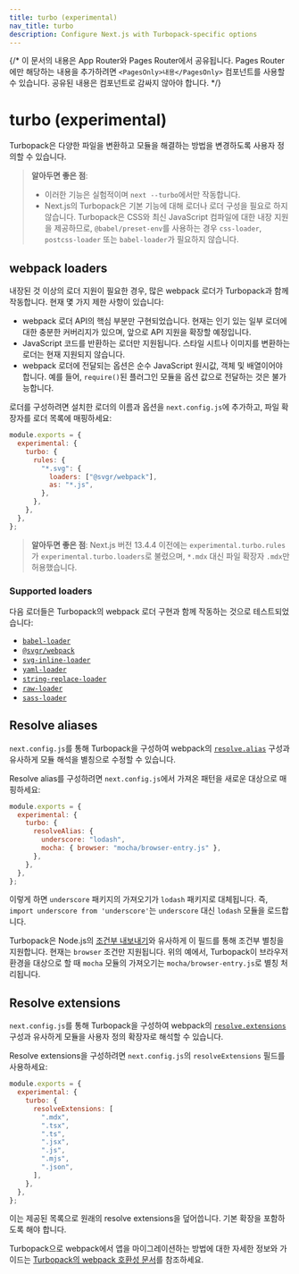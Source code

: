 ```yaml
---
title: turbo (experimental)
nav_title: turbo
description: Configure Next.js with Turbopack-specific options
---
```


{/* 이 문서의 내용은 App Router와 Pages Router에서 공유됩니다. Pages Router에만 해당하는 내용을 추가하려면 `<PagesOnly>내용</PagesOnly>` 컴포넌트를 사용할 수 있습니다. 공유된 내용은 컴포넌트로 감싸지 않아야 합니다. */}

# turbo (experimental)

Turbopack은 다양한 파일을 변환하고 모듈을 해결하는 방법을 변경하도록 사용자 정의할 수 있습니다.

> **알아두면 좋은 점**:
>
> - 이러한 기능은 실험적이며 `next --turbo`에서만 작동합니다.
> - Next.js의 Turbopack은 기본 기능에 대해 로더나 로더 구성을 필요로 하지 않습니다. Turbopack은 CSS와 최신 JavaScript 컴파일에 대한 내장 지원을 제공하므로, `@babel/preset-env`를 사용하는 경우 `css-loader`, `postcss-loader` 또는 `babel-loader`가 필요하지 않습니다.

## webpack loaders

내장된 것 이상의 로더 지원이 필요한 경우, 많은 webpack 로더가 Turbopack과 함께 작동합니다. 현재 몇 가지 제한 사항이 있습니다:

- webpack 로더 API의 핵심 부분만 구현되었습니다. 현재는 인기 있는 일부 로더에 대한 충분한 커버리지가 있으며, 앞으로 API 지원을 확장할 예정입니다.
- JavaScript 코드를 반환하는 로더만 지원됩니다. 스타일 시트나 이미지를 변환하는 로더는 현재 지원되지 않습니다.
- webpack 로더에 전달되는 옵션은 순수 JavaScript 원시값, 객체 및 배열이어야 합니다. 예를 들어, `require()`된 플러그인 모듈을 옵션 값으로 전달하는 것은 불가능합니다.

로더를 구성하려면 설치한 로더의 이름과 옵션을 `next.config.js`에 추가하고, 파일 확장자를 로더 목록에 매핑하세요:

```js filename="next.config.js"
module.exports = {
  experimental: {
    turbo: {
      rules: {
        "*.svg": {
          loaders: ["@svgr/webpack"],
          as: "*.js",
        },
      },
    },
  },
};
```

> **알아두면 좋은 점**: Next.js 버전 13.4.4 이전에는 `experimental.turbo.rules`가 `experimental.turbo.loaders`로 불렸으며, `*.mdx` 대신 파일 확장자 `.mdx`만 허용했습니다.

### Supported loaders

다음 로더들은 Turbopack의 webpack 로더 구현과 함께 작동하는 것으로 테스트되었습니다:

- [`babel-loader`](https://www.npmjs.com/package/babel-loader)
- [`@svgr/webpack`](https://www.npmjs.com/package/@svgr/webpack)
- [`svg-inline-loader`](https://www.npmjs.com/package/svg-inline-loader)
- [`yaml-loader`](https://www.npmjs.com/package/yaml-loader)
- [`string-replace-loader`](https://www.npmjs.com/package/string-replace-loader)
- [`raw-loader`](https://www.npmjs.com/package/raw-loader)
- [`sass-loader`](https://www.npmjs.com/package/sass-loader)

## Resolve aliases

`next.config.js`를 통해 Turbopack을 구성하여 webpack의 [`resolve.alias`](https://webpack.js.org/configuration/resolve/#resolvealias) 구성과 유사하게 모듈 해석을 별칭으로 수정할 수 있습니다.

Resolve alias를 구성하려면 `next.config.js`에서 가져온 패턴을 새로운 대상으로 매핑하세요:

```js filename="next.config.js"
module.exports = {
  experimental: {
    turbo: {
      resolveAlias: {
        underscore: "lodash",
        mocha: { browser: "mocha/browser-entry.js" },
      },
    },
  },
};
```

이렇게 하면 `underscore` 패키지의 가져오기가 `lodash` 패키지로 대체됩니다. 즉, `import underscore from 'underscore'`는 `underscore` 대신 `lodash` 모듈을 로드합니다.

Turbopack은 Node.js의 [조건부 내보내기](https://nodejs.org/docs/latest-v18.x/api/packages.html#conditional-exports)와 유사하게 이 필드를 통해 조건부 별칭을 지원합니다. 현재는 `browser` 조건만 지원됩니다. 위의 예에서, Turbopack이 브라우저 환경을 대상으로 할 때 `mocha` 모듈의 가져오기는 `mocha/browser-entry.js`로 별칭 처리됩니다.

## Resolve extensions

`next.config.js`를 통해 Turbopack을 구성하여 webpack의 [`resolve.extensions`](https://webpack.js.org/configuration/resolve/#resolveextensions) 구성과 유사하게 모듈을 사용자 정의 확장자로 해석할 수 있습니다.

Resolve extensions을 구성하려면 `next.config.js`의 `resolveExtensions` 필드를 사용하세요:

```js filename="next.config.js"
module.exports = {
  experimental: {
    turbo: {
      resolveExtensions: [
        ".mdx",
        ".tsx",
        ".ts",
        ".jsx",
        ".js",
        ".mjs",
        ".json",
      ],
    },
  },
};
```

이는 제공된 목록으로 원래의 resolve extensions을 덮어씁니다. 기본 확장을 포함하도록 해야 합니다.

Turbopack으로 webpack에서 앱을 마이그레이션하는 방법에 대한 자세한 정보와 가이드는 [Turbopack의 webpack 호환성 문서](https://turbo.build/pack/docs/migrating-from-webpack)를 참조하세요.

